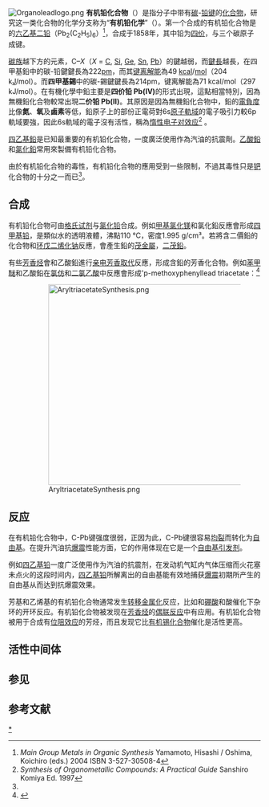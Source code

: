 {{NoteTA|G1=Chemistry}}
[[File:Organoleadlogo.png|right]]
'''有机铅化合物'''（{{lang-en|Organolead compounds}}）是指分子中带有[[碳|碳]]-[[铅|铅]][[化学键|键]]的[[化合物|化合物]]，研究这一类化合物的化学分支称为“'''有机铅化学'''”（{{lang|en|Organolead chemistry}}）。第一个合成的有机铅化合物是的[[六乙基二铅|六乙基二铅]]（Pb<sub>2</sub>(C<sub>2</sub>H<sub>5</sub>)<sub>6</sub>）<ref name=Hisashi>''Main Group Metals in Organic Synthesis'' Yamamoto, Hisashi / Oshima, Koichiro (eds.) 2004 ISBN 3-527-30508-4</ref>，合成于1858年，其中铅为[[四价|四价]]，与三个碳原子成键。

[[碳族|碳族]]越下方的元素，C–''X''（''X'' = [[碳|C]], [[硅|Si]], [[锗|Ge]], [[锡|Sn]], [[铅|Pb]]）的鍵越弱，而[[鍵長|鍵長]]越長，在四甲基鉛中的碳-铅鍵鍵長為222[[皮米|pm]]，而其[[键离解能|键离解能]]為49 [[大卡|kcal]]/[[莫耳|mol]]（204 k[[焦耳|J]]/mol）。而'''四甲基錫'''中的碳-錫鍵鍵長為214pm，键离解能為71 kcal/mol（297 kJ/mol）。在有機化學中鉛主要是'''四价铅 Pb(IV)'''的形式出現，這點相當特別，因為無機鉛化合物較常出現'''二价铅 Pb(II)'''。其原因是因為無機鉛化合物中，鉛的[[電負度|電負度]]比像'''氮'''、'''氧'''及'''鹵素'''等低，鉛原子上的部份正電荷對6s[[原子軌域|原子軌域]]的電子吸引力較6p軌域要強，因此6s軌域的電子沒有活性，稱為[[惰性电子对效应|惰性电子对效应]]<ref>''Synthesis of Organometallic Compounds: A Practical Guide'' Sanshiro Komiya Ed. 1997</ref> 。

[[四乙基鉛|四乙基鉛]]是已知最重要的有机铅化合物，一度廣泛使用作為汽油的抗震劑。[[乙酸鉛|乙酸鉛]]和[[氯化鉛|氯化鉛]]常用來製備有机铅化合物。

由於有机铅化合物的毒性，有机铅化合物的應用受到一些限制，不過其毒性只是[[钯|钯]]化合物的十分之一而已<ref name=Hisashi/>。

==合成==
有机铅化合物可由[[格氏试剂|格氏试剂]]与[[氯化铅|氯化铅]]合成。例如[[甲基氯化镁|甲基氯化镁]]和氯化鉛反應會形成[[四甲基铅|四甲基铅]]，是類似水的透明液體，沸點110 °C，密度1.995 g/cm³。若將含二價鉛的化合物和[[环戊二烯化钠|环戊二烯化钠]]反應，會產生鉛的[[茂金屬|茂金屬]]，[[二茂鉛|二茂鉛]]。

有些[[芳香烃|芳香烃]]會和乙酸鉛進行[[亲电芳香取代|亲电芳香取代]]反應，形成含鉛的芳香化合物。例如[[苯甲醚|苯甲醚]]和乙酸鉛在[[氯仿|氯仿]]和[[二氯乙酸|二氯乙酸]]中反應會形成'p-methoxyphenyllead triacetate：<ref name=orgsynth>{{OrgSynth | author = Robert P. Kozyrod and John T. Pinhey | title = The ''C''-arylation of β-dicarbonyl compounds | collvol = 7 | collvolpages = 229 | year = 1990 | prep = cv7p0229}}</ref>

:[[File:AryltriacetateSynthesis.png|400px]]

==反应==
在有机铅化合物中，C-Pb键强度很弱，正因为此，C-Pb键很容易[[均裂|均裂]]而转化为[[自由基|自由基]]。在提升汽油抗[[爆震|爆震]]性能方面，它的作用体现在它是一个[[自由基引发剂|自由基引发剂]]。

例如[[四乙基铅|四乙基铅]]一度广泛使用作为汽油的抗震剂，在发动机气缸内气体压缩而火花塞未点火的这段时间内，[[四乙基铅|四乙基铅]]所解离出的自由基能有效地捕获[[爆震|爆震]]初期所产生的自由基从而达到抗爆震效果。

芳基和乙烯基的有机铅化合物通常发生[[转移金属化|转移金属化]]反应，比如和[[硼酸|硼酸]]和酸催化下杂环的开环反应。有机铅化合物被发现在[[芳香烃|芳香烃]]的[[偶联反应|偶联反应]]中有应用。有机铅化合物被用于合成有[[位阻效应|位阻效应]]的芳烃，而且发现它比[[有机锡化合物|有机锡化合物]]催化是活性更高。

==活性中间体==
== 参见 ==
{{ChemicalBondsToCarbon}}

==参考文献==
{{reflist|2}}
{{Authority control}}
[[Category:有机铅化合物|*]]